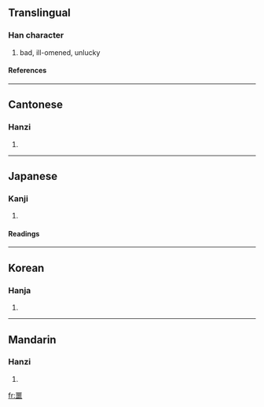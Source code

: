 ==Translingual==
===Han character===
{{Han char|rn=30|rad=口|as=13|sn=16|four=1010<sub>6</sub>|canj=一土口口 (MGRR)}}
# bad, ill-omened, unlucky
====References====
{{Han ref|kx=0210.040|dkj=04377|dj=0432.270|hdz=10688.120|uh=5669|ud=22121|bh=BEB5|bd=48821}}
----
==Cantonese==
===Hanzi===
{{yue-hanzi|jyut=|y=ngok6}}
# {{defn|Cantonese}}
----
==Japanese==
===Kanji===
{{ja-kanji|grade=|rs=口13}}
# {{defn|Japanese}} 
====Readings====
{{ja-readings|on=[[かく]] (kaku)|kun=[[おごそかなさま]] (ogosokanasama), [[おどろく]] (odoroku)}}
----
==Korean==
===Hanja===
{{ko-hanja|hangeul=악|rv=ak|mr=ak}}
# {{defn|Korean}}
----
==Mandarin==
===Hanzi===
{{cmn-hanzi|pin=[[è]] (e4)|wg=o<sup>4</sup>}}
# {{defn|Mandarin}}

[[fr:噩]]